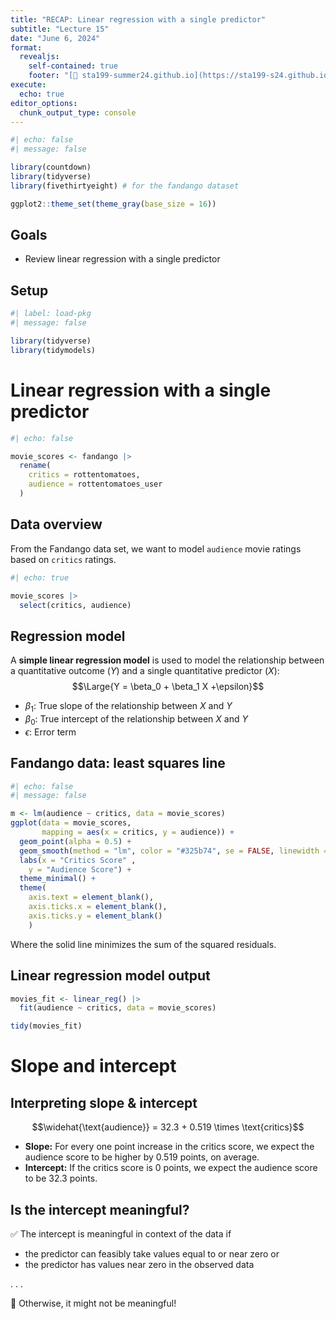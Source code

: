 ```yaml
---
title: "RECAP: Linear regression with a single predictor"
subtitle: "Lecture 15"
date: "June 6, 2024"
format: 
  revealjs:
    self-contained: true
    footer: "[🔗 sta199-summer24.github.io](https://sta199-s24.github.io/) &nbsp;·&nbsp; [❓ Ask on Ed](https://edstem.org/us/courses/59071/discussion/)"
execute: 
  echo: true
editor_options: 
  chunk_output_type: console
---
```



```r
#| echo: false
#| message: false

library(countdown)
library(tidyverse)
library(fivethirtyeight) # for the fandango dataset

ggplot2::theme_set(theme_gray(base_size = 16))
```




## Goals

-   Review linear regression with a single predictor

## Setup

```r
#| label: load-pkg
#| message: false

library(tidyverse)
library(tidymodels)
```





# Linear regression with a single predictor



```r
#| echo: false

movie_scores <- fandango |>
  rename(
    critics = rottentomatoes, 
    audience = rottentomatoes_user
  )
```

## Data overview

From the Fandango data set, we want to model `audience` movie ratings based on `critics` ratings.

```r
#| echo: true

movie_scores |>
  select(critics, audience)
```


## Regression model {#regression-model-1}

A **simple linear regression model** is used to model the relationship between a quantitative outcome ($Y$) and a single quantitative predictor ($X$): $$\Large{Y = \beta_0 + \beta_1 X +\epsilon}$$


-   $\beta_1$: True slope of the relationship between $X$ and $Y$
-   $\beta_0$: True intercept of the relationship between $X$ and $Y$
- $\epsilon$: Error term


## Fandango data: least squares line



```r
#| echo: false
#| message: false

m <- lm(audience ~ critics, data = movie_scores)
ggplot(data = movie_scores, 
       mapping = aes(x = critics, y = audience)) +
  geom_point(alpha = 0.5) + 
  geom_smooth(method = "lm", color = "#325b74", se = FALSE, linewidth = 1.5) +
  labs(x = "Critics Score" , 
    y = "Audience Score") +
  theme_minimal() +
  theme(
    axis.text = element_blank(),
    axis.ticks.x = element_blank(), 
    axis.ticks.y = element_blank()
    )
```

Where the solid line minimizes the sum of the squared residuals.

## Linear regression model output

```r
movies_fit <- linear_reg() |>
  fit(audience ~ critics, data = movie_scores)

tidy(movies_fit)
```

# Slope and intercept


## Interpreting slope & intercept

$$\widehat{\text{audience}} = 32.3 + 0.519 \times \text{critics}$$

::: incremental
-   **Slope:** For every one point increase in the critics score, we expect the audience score to be higher by 0.519 points, on average.
-   **Intercept:** If the critics score is 0 points, we expect the audience score to be 32.3 points.
:::

## Is the intercept meaningful?

✅ The intercept is meaningful in context of the data if

-   the predictor can feasibly take values equal to or near zero or
-   the predictor has values near zero in the observed data

. . .

🛑 Otherwise, it might not be meaningful!



